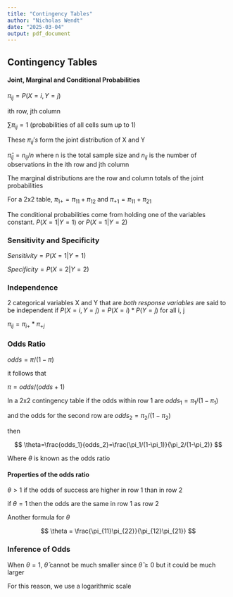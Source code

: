 ```yaml
---
title: "Contingency Tables"
author: "Nicholas Wendt"
date: "2025-03-04"
output: pdf_document
---
```


## Contingency Tables

#### Joint, Marginal and Conditional Probabilities

$\pi_{ij} = P(X=i, Y=j)$

ith row, jth column

$\sum \pi_{ij}=1$ (probabilities of all cells sum up to 1)

These $\pi_{ij}'s$ form the joint distribution of X and Y

$\hat{\pi}_{ij} = n_{ij}/n$ where n is the total sample size and $n_{ij}$ is the number of observations in the ith row and jth column

The marginal distributions are the row and column totals of the joint probabilities

For a 2x2 table, $\pi_{1+}=\pi_{11}+\pi_{12}$ and $\pi_{+1}=\pi_{11}+\pi_{21}$

The conditional probabilities come from holding one of the variables constant. $P(X=1 | Y=1)$ or $P(X=1|Y=2)$

### Sensitivity and Specificity

$Sensitivity = P(X=1|Y=1)$

$Specificity = P(X=2|Y=2)$

### Independence

2 categorical variables X and Y that are *both response variables* are said to be independent if $P(X=i, Y=j) = P(X=i)*P(Y=j)$ for all i, j

$\pi_{ij}=\pi_{i+}*\pi_{+j}$

### Odds Ratio

$odds=\pi/(1-\pi)$

it follows that

$\pi = odds/(odds+1)$

In a 2x2 contingency table if the odds within row 1 are $odds_1 = \pi_1/(1-\pi_1)$

and the odds for the second row are $odds_2 = \pi_2/(1-\pi_2)$

then

$$
\theta=\frac{odds_1}{odds_2}=\frac{\pi_1/(1-\pi_1)}{\pi_2/(1-\pi_2)}
$$

Where $\theta$ is known as the odds ratio

#### Properties of the odds ratio

$\theta >1$ if the odds of success are higher in row 1 than in row 2

if $\theta = 1$ then the odds are the same in row 1 as row 2

Another formula for $\theta$

$$
\theta = \frac{\pi_{11}\pi_{22}}{\pi_{12}\pi_{21}}
$$

### Inference of Odds

When $\theta = 1,\ \hat{\theta}$ cannot be much smaller since $\hat{\theta} \geq 0$ but it could be much larger

For this reason, we use a logarithmic scale
